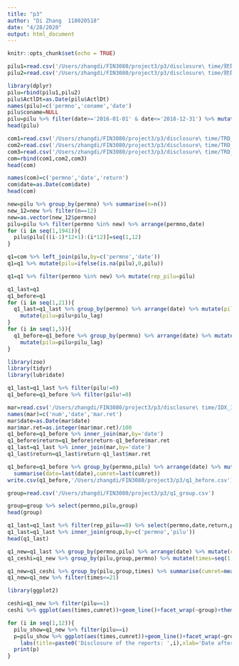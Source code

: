 ```yaml
---
title: "p3"
author: "Di Zhang  118020518"
date: "4/28/2020"
output: html_document
---
```


```r
knitr::opts_chunk$set(echo = TRUE)
```


```r
pilu1=read.csv('/Users/zhangdi/FIN3080/project3/p3/disclosure\ time/财务报告披露时间_1.csv')
pilu2=read.csv('/Users/zhangdi/FIN3080/project3/p3/disclosure\ time/财务报告披露时间_2.csv')
```

```r
library(dplyr)
pilu=rbind(pilu1,pilu2)
pilu$ActlDt=as.Date(pilu$ActlDt)
names(pilu)=c('permno','coname','date')
pilu$coname=NULL
pilu=pilu %>% filter(date>='2016-01-01' & date<='2018-12-31') %>% mutate(pilu=1)
head(pilu)
```

```r
com1=read.csv('/Users/zhangdi/FIN3080/project3/p3/disclosure\ time/TRD_Dalyr.csv')
com2=read.csv('/Users/zhangdi/FIN3080/project3/p3/disclosure\ time/TRD_Dalyr1.csv')
com3=read.csv('/Users/zhangdi/FIN3080/project3/p3/disclosure\ time/TRD_Dalyr2.csv')
com=rbind(com1,com2,com3)
head(com)
```

```r
names(com)=c('permno','date','return')
com$date=as.Date(com$date)
head(com)
```

```r
new=pilu %>% group_by(permno) %>% summarise(n=n())
new_12=new %>% filter(n==12)
new=as.vector(new_12$permno)
pilu=pilu %>% filter(permno %in% new) %>% arrange(permno,date)
for (i in seq(1,1941)){
  pilu$pilu[((i-1)*12+1):(i*12)]=seq(1,12)
}

q1=com %>% left_join(pilu,by=c('permno','date'))
q1=q1 %>% mutate(pilu=ifelse(is.na(pilu),0,pilu))

q1=q1 %>% filter(permno %in% new) %>% mutate(rep_pilu=pilu)

q1_last=q1
q1_before=q1
for (i in seq(1,21)){
  q1_last=q1_last %>% group_by(permno) %>% arrange(date) %>% mutate(pilu_lag=lag(rep_pilu,i)) %>%
    mutate(pilu=pilu+pilu_lag)
}
for (i in seq(1,5)){
  q1_before=q1_before %>% group_by(permno) %>% arrange(date) %>% mutate(pilu_lag=lead(rep_pilu,i)) %>%
    mutate(pilu=pilu+pilu_lag)
}
```


```r
library(zoo)
library(tidyr)
library(lubridate)
```

```r
q1_last=q1_last %>% filter(pilu!=0)
q1_before=q1_before %>% filter(pilu!=0)
```

```r
mar=read.csv('/Users/zhangdi/FIN3080/project3/p3/disclosure\ time/IDX_Idxtrd.csv')
names(mar)=c('num','date','mar.ret')
mar$date=as.Date(mar$date)
mar$mar.ret=as.integer(mar$mar.ret)/100
q1_before=q1_before %>% inner_join(mar,by='date')
q1_before$return=q1_before$return-q1_before$mar.ret
q1_last=q1_last %>% inner_join(mar,by='date')
q1_last$return=q1_last$return-q1_last$mar.ret
```

```r
q1_before=q1_before %>% group_by(permno,pilu) %>% arrange(date) %>% mutate(cumret=cumprod(return+1)) %>%
  summarise(date=last(date),cumret=last(cumret))
write.csv(q1_before,'/Users/zhangdi/FIN3080/project3/p3/q1_before.csv')
```

```r
group=read.csv('/Users/zhangdi/FIN3080/project3/p3/q1_group.csv')
```

```r
group=group %>% select(permno,pilu,group)
head(group)
```

```r
q1_last=q1_last %>% filter(rep_pilu==0) %>% select(permno,date,return,pilu)
q1_last=q1_last %>% inner_join(group,by=c('permno','pilu'))
head(q1_last)
```

```r
q1_new=q1_last %>% group_by(permno,pilu) %>% arrange(date) %>% mutate(cumret=cumprod(return+1))
q1_ceshi=q1_new %>% group_by(pilu,group,permno) %>% mutate(times=seq(1,n()))
```

```r
q1_new=q1_ceshi %>% group_by(pilu,group,times) %>% summarise(cumret=mean(cumret,na.rm=TRUE))
q1_new=q1_new %>% filter(times<=21)
```

```r
library(ggplot2)
```

```r
ceshi=q1_new %>% filter(pilu==1)
ceshi %>% ggplot(aes(times,cumret))+geom_line()+facet_wrap(~group)+theme_bw()+labs(title='pilu one')
```

```r
for (i in seq(1,12)){
  pilu_show=q1_new %>% filter(pilu==i)
  p=pilu_show %>% ggplot(aes(times,cumret))+geom_line()+facet_wrap(~group)+theme_bw()+
    labs(title=paste0('Disclosure of the reports: ',i),xlab='Date after Disclosure',ylab='Cumulative return')
  print(p)
}
```


